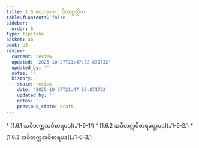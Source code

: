 ```yaml
---
title: 1.6 ဟေတုဒုက, ဝိတက္ကတ္တိက
tableOfContents: false
sidebar:
  order: 6
type: tipitaka
basket: ab
book: p3
review:
  current: review
  updated: '2025-10-27T21:47:52.871732'
  updated_by: ''
  notes: ''
  history:
  - state: review
    date: '2025-10-27T21:47:52.871732'
    updated_by: ''
    notes: ''
    previous_state: draft
---
```



<ReviewStatus review={frontmatter.review} showDetails={true} />

<HypothesisAnnotation frontmatter={frontmatter} />

<DynamicBreadcrumb />



<TableOfContents book="p3" section="1.6">
* [1.6.1 သဝိတက္ကသဝိစာရပဒ](./1-6-1/)
* [1.6.2 အဝိတက္ကဝိစာရမတ္တပဒ](./1-6-2/)
* [1.6.3 အဝိတက္ကအဝိစာရပဒ](./1-6-3/)
</TableOfContents>